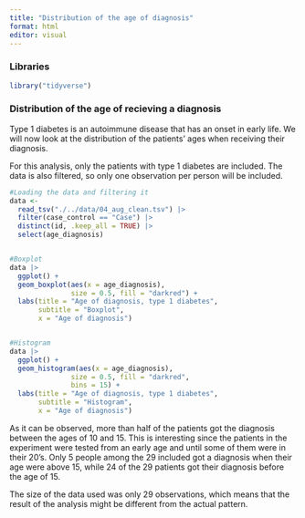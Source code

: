 ```yaml
---
title: "Distribution of the age of diagnosis"
format: html
editor: visual
---
```


### Libraries

```r
library("tidyverse")
```

### Distribution of the age of recieving a diagnosis

Type 1 diabetes is an autoimmune disease that has an onset in early life. We will now look at the distribution of the patients' ages when receiving their diagnosis.

For this analysis, only the patients with type 1 diabetes are included. The data is also filtered, so only one observation per person will be included.

```r

#Loading the data and filtering it
data <- 
  read_tsv("./../data/04_aug_clean.tsv") |>
  filter(case_control == "Case") |>
  distinct(id, .keep_all = TRUE) |>
  select(age_diagnosis)


#Boxplot
data |>
  ggplot() +
  geom_boxplot(aes(x = age_diagnosis),
               size = 0.5, fill = "darkred") +
  labs(title = "Age of diagnosis, type 1 diabetes",
       subtitle = "Boxplot",
       x = "Age of diagnosis")


#Histogram
data |>
  ggplot() +
  geom_histogram(aes(x = age_diagnosis),
               size = 0.5, fill = "darkred",
               bins = 15) +
  labs(title = "Age of diagnosis, type 1 diabetes",
       subtitle = "Histogram",
       x = "Age of diagnosis")
```

As it can be observed, more than half of the patients got the diagnosis between the ages of 10 and 15. This is interesting since the patients in the experiment were tested from an early age and until some of them were in their 20's. Only 5 people among the 29 included got a diagnosis when their age were above 15, while 24 of the 29 patients got their diagnosis before the age of 15.

The size of the data used was only 29 observations, which means that the result of the analysis might be different from the actual pattern.
